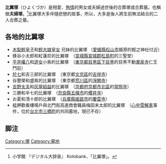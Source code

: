 '''比翼塚'''（ひよくづか）是相愛、[[殉情|殉情]]的男女或夫婦過世後的合葬塚或合葬墓。也稱做'''夫婦塚'''。<ref>小学館 『デジタル大辞泉』 Kotobank、「比翼塚」。</ref>比翼塚大多伴隨悲戀的故事，所以，大多是後人將生前無法結合的二人合葬之墓。

== 各地的比翼塚 ==
* [[木梨輕皇子|木梨輕皇子]]和[[輕大娘皇女|輕大娘皇女]] 兄妹的比翼塚  （[[愛媛縣|愛媛縣]][[松山市|松山市]]姫原的輕之神社付近）　
* 蜂谷小太郎和紅蓮尼的比翼塚　（[[宮城縣|宮城縣]][[宮城郡|宮城郡]][[松島町|松島町]]的三聖堂）
* [[平井權八|平井權八]]和[[遊女|遊女]]小紫的比翼塚　（[[東京都|東京都]][[目黑區|目黑區]][[下目黑|下目黑]]的目黑不動[[瀧泉寺|瀧泉寺]]仁王門前）
* [[八百屋於七|於七]]和吉三郎的比翼塚　（東京都[[文京區|文京區]]的[[吉祥寺_(文京區)|吉祥寺]]）
* 谷豐榮和盛紫的比翼塚　（東京都[[荒川區|荒川區]]的[[淨閑寺|淨閑寺]]）
* [[吉野太夫|吉野太夫]]和[[灰屋紹益|灰屋紹益]]的比翼塚　（[[京都府|京都府]][[京都市|京都市]][[北區_(京都市)|北區]]的[[常照寺_(京都市)|常照寺]]）
* 三勝和半七的比翼塚　（[[奈良縣|奈良縣]][[五條市|五條市]]的[[櫻井寺_(五條市)|櫻井寺]]）
* お夏和清十郎的比翼塚　（[[兵庫縣|兵庫縣]][[姫路市|姫路市]]的[[慶雲寺_(姬路市)|慶雲寺]]）
* 艋舺歡看樓鳴戶與北門街高進商會職員梅田末太郎的比翼塚　（[[心中雪解車|心中雪解車]]事件，位於[[台北市|台北市]][[三橋町|三橋町]]的共同墓地，現已不存）

== 脚注 ==
<references />

[[Category:塚|Category:塚]]
[[Category:墓地|Category:墓地]]